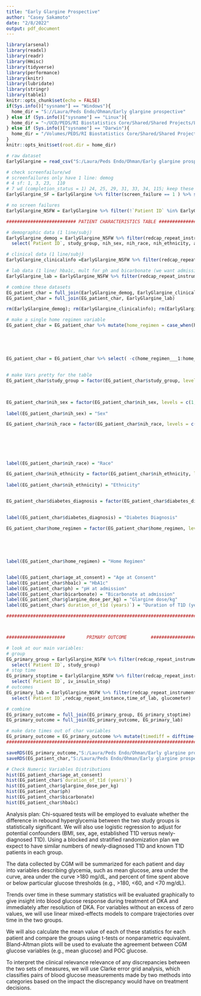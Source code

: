 ---
title: "Early Glargine Prospective"
author: "Casey Sakamoto"
date: "2/8/2022"
output: pdf_document
---

```{r setup, include=FALSE}
library(arsenal)
library(readxl)
library(readr)
library(Hmisc)
library(tidyverse)
library(performance)
library(knitr)
library(lubridate)
library(stringr)
library(table1)
knitr::opts_chunk$set(echo = FALSE)
if(Sys.info()["sysname"] == "Windows"){
  home_dir = "S://Laura/Peds Endo/Ohman/Early glargine prospective"
} else if (Sys.info()["sysname"] == "Linux"){
  home_dir = "~/UCD/PEDS/RI Biostatistics Core/Shared/Shared Projects/Laura/Peds Endo/Ohman/Early glargine prospective"
} else if (Sys.info()["sysname"] == "Darwin"){
  home_dir = "/Volumes/PEDS/RI Biostatistics Core/Shared/Shared Projects/Laura/Peds Endo/Ohman/Early glargine prospective"
}
knitr::opts_knit$set(root.dir = home_dir)
```


```{r data, include=FALSE}
# raw dataset
EarlyGlargine = read_csv("S:/Laura/Peds Endo/Ohman/Early glargine prospective/EarlyGlargineInDKA_DATA_12.2021.csv")

# check screenfailure/wd
# screenfailures only have 1 line: demog
# 4 sf: 1, 3, 23,  110
# 7 wd (completion_status = 1) 24, 25, 29, 31, 33, 34, 115; keep these in as its a rct and itt analysis
EarlyGlargine_SF = EarlyGlargine %>% filter(screen_failure == 1 ) %>% select(`Patient ID`)

# no screen failures
EarlyGlargine_NSFW = EarlyGlargine %>% filter(!`Patient ID` %in% EarlyGlargine_SF$`Patient ID`)

########################## PATIENT CHARACTERISTICS TABLE ################################

# demographic data (1 line/subj)
EarlyGlargine_demog = EarlyGlargine_NSFW %>% filter(redcap_repeat_instrument == "demographics") %>%
  select(`Patient ID`, study_group, nih_sex, nih_race, nih_ethnicity, age_at_consent)

# clinical data (1 line/subj)
EarlyGlargine_clinicalinfo =EarlyGlargine_NSFW %>% filter(redcap_repeat_instrument == "clinical_information") %>% select(`Patient ID`,diabetes_diagnosis, `duration_of_t1d (years)`, glargine_dose_per_kg, home_regimen___1, home_regimen___2, home_regimen___3, home_regimen___4, home_regimen___5 )

# lab data (1 line/ hba1c, mult for ph and bicarbonate (we want admission, instance 1?))
EarlyGlargine_lab = EarlyGlargine_NSFW %>% filter(redcap_repeat_instrument == "lab_results_dka" & redcap_repeat_instance == 1) %>%select(`Patient ID` ,ph, bicarbonate, hba1c)

# combine these datasets
EG_patient_char = full_join(EarlyGlargine_demog, EarlyGlargine_clinicalinfo)
EG_patient_char = full_join(EG_patient_char, EarlyGlargine_lab)

rm(EarlyGlargine_demog); rm(EarlyGlargine_clinicalinfo); rm(EarlyGlargine_lab); rm(EarlyGlargine_SF)

# make a single home regimen variable
EG_patient_char = EG_patient_char %>% mutate(home_regimen = case_when(home_regimen___1 == 1 ~ 1,
                                                                                   home_regimen___2 == 1 ~ 2,
                                                                                   home_regimen___3 == 1 ~ 3,
                                                                                   home_regimen___4 == 1 ~ 4,
                                                                                   home_regimen___5 == 1 ~ 5))

EG_patient_char = EG_patient_char %>% select( -c(home_regimen___1:home_regimen___5))
  
  
# make Vars pretty for the table
EG_patient_char$study_group = factor(EG_patient_char$study_group, levels = c(1,2), labels = c("Early Glargine", # intervention
                                                                                              "Late Glargine"))


EG_patient_char$nih_sex = factor(EG_patient_char$nih_sex, levels = c(1,2), labels = c("Female",
                                                                                      "Male"))
label(EG_patient_char$nih_sex) = "Sex"

EG_patient_char$nih_race = factor(EG_patient_char$nih_race, levels = c(1,2,3,4,5,6,7), labels = c("American Indian or Alaska Native",
                                                                                                  "Asian",
                                                                                                  "Black or African-American",
                                                                                                  "Native Hawaiian or Other Pacific Islander",
                                                                                                  "White",
                                                                                                  "More than one race",
                                                                                                  "Unknown or not reported"))
label(EG_patient_char$nih_race) = "Race"

EG_patient_char$nih_ethnicity = factor(EG_patient_char$nih_ethnicity, levels = c(1,2), labels = c("Hispanic or Latino",
                                                                                                  "Not Hispanic or Latino"))
label(EG_patient_char$nih_ethnicity) = "Ethnicity"


EG_patient_char$diabetes_diagnosis = factor(EG_patient_char$diabetes_diagnosis, levels = c(1,2), labels = c("New onset T1D",
                                                                                                            "Established T1D"))

label(EG_patient_char$diabetes_diagnosis) = "Diabetes Diagnosis"

EG_patient_char$home_regimen = factor(EG_patient_char$home_regimen, levels = c(1,2,3,4,5), labels = c("Insulin Pump",
                                                                                                      "MDI",
                                                                                                      "SSI",
                                                                                                      "N/A (New Onset)",
                                                                                                      "Other"))

label(EG_patient_char$home_regimen) = "Home Regimen"


label(EG_patient_char$age_at_consent) = "Age at Consent"
label(EG_patient_char$hba1c) = "HbA1c"
label(EG_patient_char$ph) = "pH at admission"
label(EG_patient_char$bicarbonate) = "Bicarbonate at admission"
label(EG_patient_char$glargine_dose_per_kg) = "Glargine dose/kg"
label(EG_patient_char$`duration_of_t1d (years)`) = "Duration of T1D (years)"

########################################################################################



######################        PRIMARY OUTCOME         ##################################

# look at our main variables:
# group
EG_primary_group = EarlyGlargine_NSFW %>% filter(redcap_repeat_instrument == "demographics") %>%
  select(`Patient ID`, study_group)
# stop time
EG_primary_stoptime = EarlyGlargine_NSFW %>% filter(redcap_repeat_instrument == "clinical_information") %>%
  select(`Patient ID`, iv_insulin_stop)
# outcomes
EG_primary_lab = EarlyGlargine_NSFW %>% filter(redcap_repeat_instrument == "lab_results_dka") %>%
  select(`Patient ID`,redcap_repeat_instance,time_of_lab, glucometer)

# combine 
EG_primary_outcome = full_join(EG_primary_group, EG_primary_stoptime)
EG_primary_outcome = full_join(EG_primary_outcome, EG_primary_lab)

# make date times out of char variables
EG_primary_outcome = EG_primary_outcome %>% mutate(timediff = difftime( mdy_hm(time_of_lab), mdy_hm(iv_insulin_stop), units = "hours"))
########################################################################################
```

```{r save data, eval=FALSE}
saveRDS(EG_primary_outcome,"S:/Laura/Peds Endo/Ohman/Early glargine prospective/EG_primary_outcome.rds" )
saveRDS(EG_patient_char,"S:/Laura/Peds Endo/Ohman/Early glargine prospective/EG_patient_char.rds" )
```

```{r table1 data check, eval=FALSE}
# Check Numeric Variables Distributions
hist(EG_patient_char$age_at_consent)
hist(EG_patient_char$`duration_of_t1d (years)`)
hist(EG_patient_char$glargine_dose_per_kg)
hist(EG_patient_char$ph)
hist(EG_patient_char$bicarbonate)
hist(EG_patient_char$hba1c)
```

Analysis plan:
Chi-squared tests will be employed to evaluate whether the difference in rebound hyperglycemia between the two study groups is statistically significant.  We will also use logistic regression to adjust for potential confounders (BMI, sex, age, established T1D versus newly-diagnosed T1D).   Using a blocked and stratified randomization plan we expect to have similar numbers of newly-diagnosed T1D and known T1D patients in each group.

The data collected by CGM will be summarized for each patient and day into variables describing glycemia, such as mean glucose, area under the curve, area under the curve >180 mg/dL, and percent of time spent above or below particular glucose thresholds (e.g., >180, <60, and <70 mg/dL). 

Trends over time in these summary statistics will be evaluated graphically to give insight into blood glucose response during treatment of DKA and immediately after resolution of DKA.  For variables without an excess of zero values, we will use linear mixed-effects models to compare trajectories over time in the two groups. 

We will also calculate the mean value of each of these statistics for each patient and compare the groups using t-tests or nonparametric equivalent.  Bland-Altman plots will be used to evaluate the agreement between CGM glucose variables (e.g., mean glucose) and POC glucose. 

To interpret the clinical relevance relevance of any discrepancies between the two sets of measures, we will use Clarke error grid analysis, which classifies pairs of blood glucose measurements made by two methods into categories based on the impact the discrepancy would have on treatment decisions.

